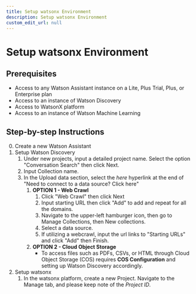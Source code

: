 ```yaml
---
title: Setup watsonx Environment
description: Setup watsonx Environment
custom_edit_url: null
---
```


# Setup watsonx Environment

## Prerequisites

- Access to any Watson Assistant instance on a Lite, Plus Trial, Plus, or Enterprise plan
- Access to an instance of Watson Discovery
- Access to WatsonX platform
- Access to an instance of Watson Machine Learning

## Step-by-step Instructions

0. Create a new Watson Assistant
1. Setup Watson Discovery
   1. Under new projects, input a detailed project name. Select the option "Conversation Search" then click Next.
   2. Input Collection name.
   3. In the Upload data section, select the _here_ hyperlink at the end of "Need to connect to a data source? Click here"
      1. **OPTION 1 - Web Crawl**
         1. Click "Web Crawl" then click Next
         2. Input starting URL then click "Add" to add and repeat for all the domains.
         3. Navigate to the upper-left hamburger icon, then go to Manage Collections, then New collections.
         4. Select a data source.
         5. If utilizing a webcrawl, input the url links to "Starting URLs" and click "Add" then Finish.
      2. **OPTION 2 - Cloud Object Storage**
         - To access files such as PDFs, CSVs, or HTML through Cloud Object Storage (COS) requires **COS Configuration** and setting up Watson Discovery accordingly.
2. Setup watsonx
   1. In the watsonx platform, create a new Project. Navigate to the Manage tab, and please keep note of the _Project ID_.
